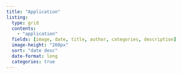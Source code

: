 ```yaml
---
title: "Application"
listing: 
  type: grid
  contents: 
    - "application"
  fields: [image, date, title, author, categories, description]  
  image-height: "260px"
  sort: "date desc"
  date-format: long
  categories: true
---
```

